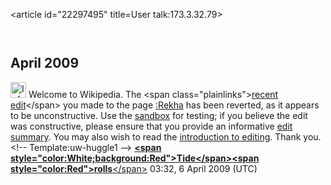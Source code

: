 <article id="22297495" title=User talk:173.3.32.79>
	<talkpage id="22297495" title="User talk:173.3.32.79">

== April 2009 ==

[[Image:Information.png|25px]] Welcome to Wikipedia. The &lt;span class=&quot;plainlinks&quot;&gt;[http://en.wikipedia.org/wiki/Rekha?diff=282027479 recent edit]&lt;/span&gt; you made to the page [[:Rekha]] has been reverted, as it appears to be unconstructive. Use the [[Wikipedia:Sandbox|sandbox]] for testing; if you believe the edit was constructive, please ensure that you provide an informative [[Help:Edit summary|edit summary]]. You may also wish to read the [[Wikipedia:Introduction|introduction to editing]]. Thank you. &lt;!-- Template:uw-huggle1 --&gt; [[User:Tide rolls|'''&lt;span style=&quot;color:White;background:Red&quot;&gt;Tide&lt;/span&gt;''']][[User talk:Tide rolls|'''&lt;span style=&quot;color:Red&quot;&gt;rolls'''&lt;/span&gt;]] 03:32, 6 April 2009 (UTC)
	</talkpage>
</article>